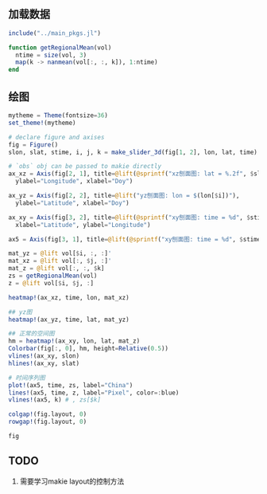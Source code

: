 ## 加载数据

```julia
include("../main_pkgs.jl")

function getRegionalMean(vol)
  ntime = size(vol, 3)
  map(k -> nanmean(vol[:, :, k]), 1:ntime)
end

```

## 绘图


```julia
mytheme = Theme(fontsize=36)
set_theme!(mytheme)

# declare figure and axises
fig = Figure()
slon, slat, stime, i, j, k = make_slider_3d(fig[1, 2], lon, lat, time)

# `obs` obj can be passed to makie directly
ax_xz = Axis(fig[2, 1], title=@lift(@sprintf("xz刨面图: lat = %.2f", $slat)),
  ylabel="Longitude", xlabel="Doy")

ax_yz = Axis(fig[2, 2], title=@lift("yz刨面图: lon = $(lon[$i])"),
  ylabel="Latitude", xlabel="Doy")

ax_xy = Axis(fig[3, 2], title=@lift(@sprintf("xy刨面图: time = %d", $stime)),
  xlabel="Latitude", ylabel="Longitude")

ax5 = Axis(fig[3, 1], title=@lift(@sprintf("xy刨面图: time = %d", $stime)))

mat_yz = @lift vol[$i, :, :]'
mat_xz = @lift vol[:, $j, :]'
mat_z = @lift vol[:, :, $k]
zs = getRegionalMean(vol)
z = @lift vol[$i, $j, :]

heatmap!(ax_xz, time, lon, mat_xz)

## yz图
heatmap!(ax_yz, time, lat, mat_yz)

## 正常的空间图
hm = heatmap!(ax_xy, lon, lat, mat_z)
Colorbar(fig[:, 0], hm, height=Relative(0.5))
vlines!(ax_xy, slon)
hlines!(ax_xy, slat)

# 时间序列图
plot!(ax5, time, zs, label="China")
lines!(ax5, time, z, label="Pixel", color=:blue)
vlines!(ax5, k) # , zs[$k]

colgap!(fig.layout, 0)
rowgap!(fig.layout, 0)

fig
```

## TODO

1. 需要学习makie layout的控制方法

